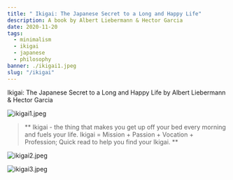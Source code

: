 ---
title: " Ikigai: The Japanese Secret to a Long and Happy Life"
description: A book by Albert Liebermann & Hector Garcia
date: 2020-11-20
tags:
  - minimalism
  - ikigai
  - japanese
  - philosophy
banner: ./ikigai1.jpeg
slug: "/ikigai"
---

Ikigai: The Japanese Secret to a Long and Happy Life by Albert Liebermann & Hector Garcia

![ikigai1.jpeg](ikigai1.jpeg)

> ** Ikigai - the thing that makes you get up off your bed every morning and fuels your life. Ikigai = Mission + Passion + Vocation + Profession; Quick read to help you find your Ikigai. **

![ikigai2.jpeg](ikigai2.jpeg)

![ikigai3.jpeg](ikigai3.jpeg)